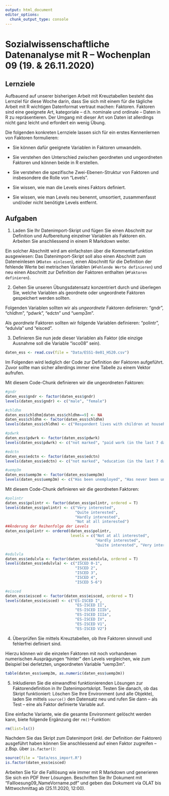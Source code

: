 ```yaml
---
output: html_document
editor_options: 
  chunk_output_type: console
---
```

# Sozialwissenschaftliche Datenanalyse mit R – Wochenplan 09 (19. & 26.11.2020)

## Lernziele

Aufbauend auf unserer bisherigen Arbeit mit Kreuztabellen besteht das Lernziel für diese Woche darin, dass Sie sich mit einem für die tägliche Arbeit mit R wichtigen Datenformat vertraut machen: Faktoren. Faktoren sind eine geeignete Art, kategoriale -- d.h. nominale und ordinale -- Daten in R zu repräsentieren. Der Umgang mit dieser Art von Daten ist allerdings nicht ganz leicht und erfordert ein wenig Übung. 

Die folgenden konkreten Lernziele lassen sich für ein erstes Kennenlernen von Faktoren formulieren:

- Sie können dafür geeignete Variablen in Faktoren umwandeln.

- Sie verstehen den Unterschied zwischen geordneten und ungeordneten Faktoren und können beide in R erstellen. 

- Sie verstehen die spezifische Zwei-Ebenen-Struktur von Faktoren und insbesondere die Rolle von "Levels".

- Sie wissen, wie man die Levels eines Faktors definiert.

- Sie wissen, wie man Levels neu benennt, umsortiert, zusammenfasst und/oder nicht benötigte Levels entfernt. 


## Aufgaben

1. Laden Sie Ihr Datenimport-Skript und fügen Sie einen Abschnitt zur Definition und Aufbereitung einzelner Variablen als Faktoren ein. Arbeiten Sie anschliessend in einem R Markdown weiter.

Ein solcher Abschnitt wird am einfachsten über die Kommentarfunktion ausgewiesen: Das Datenimport-Skript soll also einen Abschnitt zum Dateneinlesen (`#Daten einlesen`), einen Abschnitt für die Definition der fehlende Werte bei metrischen Variablen (`#Fehlende Werte definieren`) und neu einen Abschnitt zur Definition der Faktoren enthalten (`#Faktoren definieren`).

2. Gehen Sie unseren Übungsdatensatz konzentriert durch und überlegen Sie, welche Variablen als geordnete oder ungeordnete Faktoren gespeichert werden sollten. 

Folgenden Variablen sollten wir als *ungeordnete* Faktoren definieren: "gndr", "chldhm", "pdwrk", "edctn" und "uemp3m".

Als *geordnete* Faktoren sollten wir folgende Variablen definieren: "polintr", "edulvla" und "eisced".

3. Definieren Sie nun jede dieser Variablen als Faktor (die einzige Ausnahme soll die Variable "isco08" sein).
```r
daten_ess <- read.csv(file = "Data/ESS1-8e01_HS20.csv")
```

Im Folgenden wird lediglich der Code zur Definition der Faktoren aufgeführt. Zuvor sollte man sicher allerdings immer eine Tabelle zu einem Vektor aufrufen.

Mit diesem Code-Chunk definieren wir die ungeordneten Faktoren:
```r
#gndr
daten_ess$gndr <- factor(daten_ess$gndr)
levels(daten_ess$gndr) <- c("male", "female")

#chldhm
daten_ess$chldhm[daten_ess$chldhm==9] <- NA
daten_ess$chldhm <- factor(daten_ess$chldhm)
levels(daten_ess$chldhm) <- c("Respondent lives with children at household grid", "Does not")

#pdwrk
daten_ess$pdwrk <- factor(daten_ess$pdwrk)
levels(daten_ess$pdwrk) <- c("not marked", "paid work (in the last 7 days)")

#edctn
daten_ess$edctn <- factor(daten_ess$edctn)
levels(daten_ess$edctn) <- c("not marked", "education (in the last 7 days)")

#uemp3m
daten_ess$uemp3m <- factor(daten_ess$uemp3m)
levels(daten_ess$uemp3m) <- c("Has been unemployed", "Has never been unemployed", "Refusal", "Don't know", "No answer")
```

Mit diesem Code-Chunk definieren wir die geordneten Faktoren:
```r
#polintr
daten_ess$polintr <- factor(daten_ess$polintr, ordered = T)
levels(daten_ess$polintr) <- c("Very interested", 
                               "Quite interested", 
                               "Hardly interested", 
                               "Not at all interested")
##Änderung der Reihenfolge der Levels
daten_ess$polintr <- ordered(daten_ess$polintr, 
                             levels = c("Not at all interested", 
                                        "Hardly interested", 
                                        "Quite interested", "Very interested"))

#edulvla
daten_ess$edulvla <- factor(daten_ess$edulvla, ordered = T)
levels(daten_ess$edulvla) <- c("ISCED 0-1", 
                               "ISCED 2", 
                               "ISCED 3", 
                               "ISCED 4",
                               "ISCED 5-6")

#eisced
daten_ess$eisced <- factor(daten_ess$eisced, ordered = T)
levels(daten_ess$eisced) <- c("ES-ISCED I", 
                               "ES-ISCED II", 
                               "ES-ISCED IIIb", 
                               "ES-ISCED IIIa",
                               "ES-ISCED IV",
                               "ES-ISCED V1",
                               "ES-ISCED V2")
```


4. Überprüfen Sie mittels Kreuztabellen, ob Ihre Faktoren sinnvoll und fehlerfrei definiert sind.

Hierzu können wir die einzelen Faktoren mit noch vorhandenen numerischen Ausprägungen "hinter" den Levels vergleichen, wie zum Beispiel bei derletzten, ungeordneten Variable "uemp3m".
```r

table(daten_ess$uemp3m, as.numeric(daten_ess$uemp3m))
```


5. Inkludieren Sie die einwandfrei funktionierenden Lösungen zur Faktorendefinition in Ihr Datenimportskript. Testen Sie danach, ob das Skript funktioniert: Löschen Sie Ihre Environment (und alle Objekte), laden Sie mittels `source()` den Datensatz neu und rufen Sie dann -- als Test -- eine als Faktor definierte Variable auf.

Eine einfache Variante, wie die gesamte Environment gelöscht werden kann, biete folgende Ergänzung der `rm()`-Funktion:
```r
rm(list=ls())
```

Nachdem Sie das Skript zum Datenimport (inkl. der Definition der Faktoren) ausgeführt haben können Sie anschliessend auf einen Faktor zugreifen -- z.Bsp. über `is.factor()`:
```r
source(file = "Data/ess_import.R")
is.factor(daten_ess$eisced)
```



Arbeiten Sie für die Falllösung wie immer mit R Markdown und generieren Sie sich ein PDF Ihrer Lösungen. Beschriften Sie Ihr Dokument mit "Fallloesung09_NameVorname.pdf" und geben das Dokument via OLAT bis Mittwochmittag ab (25.11.2020, 12:00).
